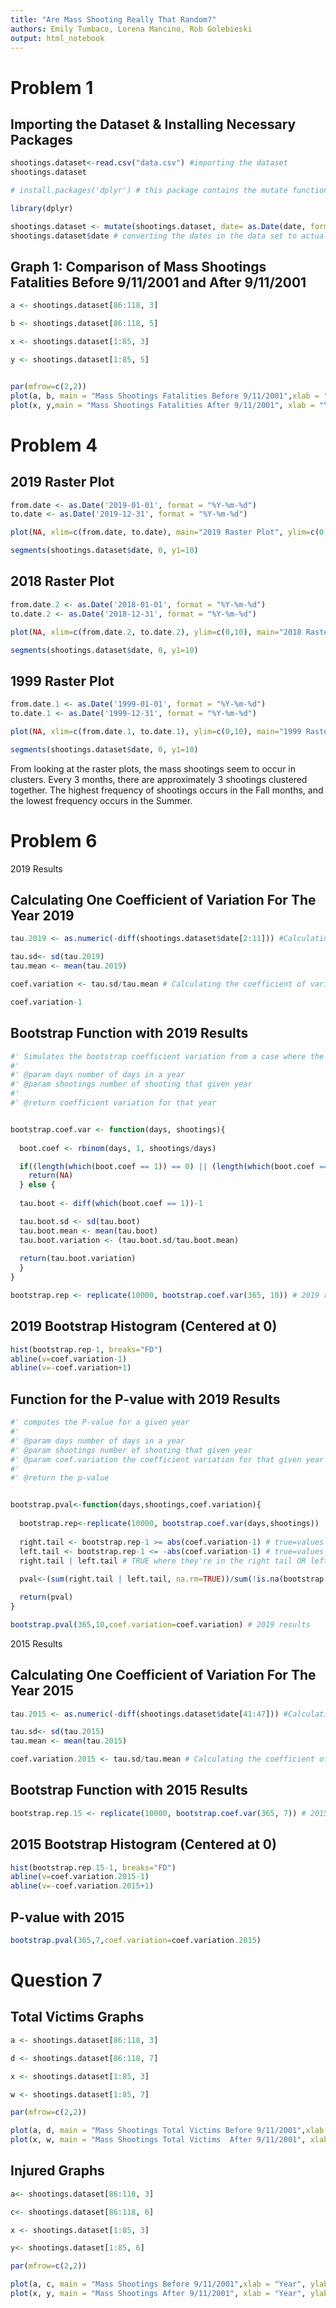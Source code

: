 ```yaml
---
title: "Are Mass Shooting Really That Random?"
authors: Emily Tumbaco, Lorena Mancino, Rob Golebieski
output: html_notebook
---
```


# Problem 1 

## Importing the Dataset & Installing Necessary Packages
```r
shootings.dataset<-read.csv("data.csv") #importing the dataset 
shootings.dataset
```

```r
# install.packages('dplyr') # this package contains the mutate function which we used below 

library(dplyr)

shootings.dataset <- mutate(shootings.dataset, date= as.Date(date, format = "%m/%d/%Y"))
shootings.dataset$date # converting the dates in the data set to actual dates in R
```


## Graph 1: Comparison of Mass Shootings Fatalities Before 9/11/2001 and After 9/11/2001

```r
a <- shootings.dataset[86:118, 3]

b <- shootings.dataset[86:118, 5]

x <- shootings.dataset[1:85, 3]

y <- shootings.dataset[1:85, 5]


par(mfrow=c(2,2))
plot(a, b, main = "Mass Shootings Fatalities Before 9/11/2001",xlab = "Year", ylab = "Fatalities")
plot(x, y,main = "Mass Shootings Fatalities After 9/11/2001", xlab = "Year", ylab = "Fatalities")
```


# Problem 4 

## 2019 Raster Plot

```r
from.date <- as.Date('2019-01-01', format = "%Y-%m-%d")
to.date <- as.Date('2019-12-31', format = "%Y-%m-%d")

plot(NA, xlim=c(from.date, to.date), main="2019 Raster Plot", ylim=c(0,10), xlab="Day of Year", ylab="y")

segments(shootings.dataset$date, 0, y1=10)
```


## 2018 Raster Plot

```r
from.date.2 <- as.Date('2018-01-01', format = "%Y-%m-%d")
to.date.2 <- as.Date('2018-12-31', format = "%Y-%m-%d")

plot(NA, xlim=c(from.date.2, to.date.2), ylim=c(0,10), main="2018 Raster Plot",xlab="Day of Year", ylab="y")

segments(shootings.dataset$date, 0, y1=10)
```


## 1999 Raster Plot

```r
from.date.1 <- as.Date('1999-01-01', format = "%Y-%m-%d")
to.date.1 <- as.Date('1999-12-31', format = "%Y-%m-%d")

plot(NA, xlim=c(from.date.1, to.date.1), ylim=c(0,10), main="1999 Raster Plot",xlab="Day of Year", ylab="y")

segments(shootings.dataset$date, 0, y1=10)
```
From looking at the raster plots, the mass shootings seem to occur in clusters. Every 3 months, there are approximately 3 shootings clustered together. The highest frequency of shootings occurs in the Fall months, and the lowest frequency occurs in the Summer. 


# Problem 6

2019 Results 

## Calculating One Coefficient of Variation For The Year 2019

```r
tau.2019 <- as.numeric(-diff(shootings.dataset$date[2:11])) #Calculating the time between two successive mass shootings in the year 2019

tau.sd<- sd(tau.2019) 
tau.mean <- mean(tau.2019)

coef.variation <- tau.sd/tau.mean # Calculating the coefficient of variation for 2019

coef.variation-1
```


## Bootstrap Function with 2019 Results 

```r
#' Simulates the bootstrap coefficient variation from a case where the shootings are happening at random for a given year
#'
#' @param days number of days in a year 
#' @param shootings number of shooting that given year 
#'
#' @return coefficient variation for that year 


bootstrap.coef.var <- function(days, shootings){
  
  boot.coef <- rbinom(days, 1, shootings/days)

  if((length(which(boot.coef == 1)) == 0) || (length(which(boot.coef == 1)) == 1) || (length(which(boot.coef == 1)) == 2)){
    return(NA)
  } else {
    
  tau.boot <- diff(which(boot.coef == 1))-1

  tau.boot.sd <- sd(tau.boot)
  tau.boot.mean <- mean(tau.boot)
  tau.boot.variation <- (tau.boot.sd/tau.boot.mean)
  
  return(tau.boot.variation)
  }
}

bootstrap.rep <- replicate(10000, bootstrap.coef.var(365, 10)) # 2019 results 
```


## 2019 Bootstrap Histogram (Centered at 0) 

```r
hist(bootstrap.rep-1, breaks="FD")
abline(v=coef.variation-1)
abline(v=-coef.variation+1)
```


## Function for the P-value with 2019 Results 

```r
#' computes the P-value for a given year
#'
#' @param days number of days in a year 
#' @param shootings number of shooting that given year 
#' @param coef.variation the coefficient variation for that given year 
#'
#' @return the p-value 


bootstrap.pval<-function(days,shootings,coef.variation){
  
  bootstrap.rep<-replicate(10000, bootstrap.coef.var(days,shootings))
  
  right.tail <- bootstrap.rep-1 >= abs(coef.variation-1) # true=values to the right of the hist 
  left.tail <- bootstrap.rep-1 <= -abs(coef.variation-1) # true=values to the left of the hist 
  right.tail | left.tail # TRUE where they're in the right tail OR left tail
  
  pval<-(sum(right.tail | left.tail, na.rm=TRUE))/sum(!is.na(bootstrap.rep)) #p value 

  return(pval)
}

bootstrap.pval(365,10,coef.variation=coef.variation) # 2019 results 
```


2015 Results 


## Calculating One Coefficient of Variation For The Year 2015

```r
tau.2015 <- as.numeric(-diff(shootings.dataset$date[41:47])) #Calculating the time between two successive mass shootings in the year 2015

tau.sd<- sd(tau.2015) 
tau.mean <- mean(tau.2015)

coef.variation.2015 <- tau.sd/tau.mean # Calculating the coefficient of variation for 2015

```


## Bootstrap Function with 2015 Results 

```r
bootstrap.rep.15 <- replicate(10000, bootstrap.coef.var(365, 7)) # 2015 results 
```


## 2015 Bootstrap Histogram (Centered at 0) 

```r
hist(bootstrap.rep.15-1, breaks="FD")
abline(v=coef.variation.2015-1)
abline(v=-coef.variation.2015+1)
```


## P-value with 2015  

```r
bootstrap.pval(365,7,coef.variation=coef.variation.2015)
```


# Question 7

## Total Victims Graphs 

```r
a <- shootings.dataset[86:118, 3] 

d <- shootings.dataset[86:118, 7]

x <- shootings.dataset[1:85, 3]

w <- shootings.dataset[1:85, 7]

par(mfrow=c(2,2))

plot(a, d, main = "Mass Shootings Total Victims Before 9/11/2001",xlab = "Year", ylab = "Total Victims")
plot(x, w, main = "Mass Shootings Total Victims  After 9/11/2001", xlab = "Year", ylab = "Total Victims", ylim = c(0, 60) )
```


## Injured Graphs 

```r
a<- shootings.dataset[86:118, 3] 

c<- shootings.dataset[86:118, 6]

x <- shootings.dataset[1:85, 3]

y<- shootings.dataset[1:85, 6]

par(mfrow=c(2,2))

plot(a, c, main = "Mass Shootings Before 9/11/2001",xlab = "Year", ylab = "Injured", ylim = c(0, 60))
plot(x, y, main = "Mass Shootings After 9/11/2001", xlab = "Year", ylab = "Injured",ylim = c(0, 60))

```
